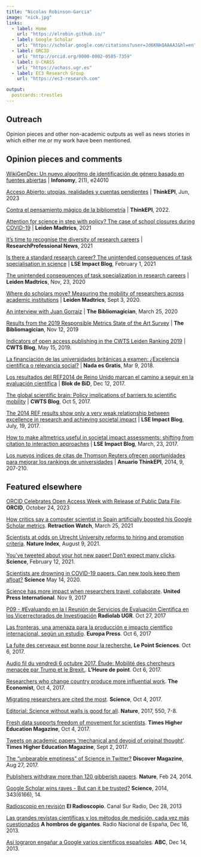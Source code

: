 ```yaml
---
title: "Nicolas Robinson-Garcia"
image: "nick.jpg"
links:
  - label: Home
    url: "https://elrobin.github.io/"
  - label: Google Scholar
    url: "https://scholar.google.com/citations?user=Jd6KNkQAAAAJ&hl=en"
  - label: ORCID
    url: "http://orcid.org/0000-0002-0585-7359"
  - label: U-CHASS
    url: "https://uchass.ugr.es"
  - label: EC3 Research Group
    url: "https://ec3-research.com" 

output:
  postcards::trestles
---
```


 
## Outreach

Opinion pieces and other non-academic outputs as well as news stories in which either me or my work have been mentioned. 

## Opinion pieces and comments

[WikiGenDex: Un nuevo algoritmo de identificación de género basado en fuentes abiertas](https://doi.org/10.3145/infonomy.24.010) | **Infonomy**, 2(1), e24010

[Acceso Abierto: utopías, realidades y cuentas pendientes](https://doi.org/10.3145/thinkepi.2023.e17a17) | **ThinkEPI**, Jun, 2023

[Contra el pensamiento mágico de la bibliometría](https://doi.org/10.3145/thinkepi.2022.e16a21) | **ThinkEPI**, 2022.

[Attention for science in step with policy? The case of school closures during COVID-19](https://www.leidenmadtrics.nl/articles/attention-for-science-in-step-with-policy-the-case-of-school-closures-during-covid-19) | **Leiden Madtrics**, 2021

[It's time to recognise the diversity of research careers](https://www.researchprofessionalnews.com/rr-funding-insight-2021-2-it-s-time-to-recognise-the-diversity-of-research-careers/) | **ResearchProfessional News**, 2021

[Is there a standard research career? The unintended consequences of task specialisation in science](https://blogs.lse.ac.uk/impactofsocialsciences/2021/02/01/is-there-a-standard-research-career-the-unintended-consequences-of-task-specialisation-in-science/) | **LSE Impact Blog**, February 1, 2021

[The unintended consequences of task specialization in research careers](https://www.leidenmadtrics.nl/articles/the-unintended-consequences-of-task-specialization-in-research-careers) |  **Leiden Madtrics**, Nov, 23, 2020  

[Where do scholars move? Measuring the mobility of researchers across academic institutions](https://www.leidenmadtrics.nl/articles/where-do-scholars-move-measuring-the-mobility-of-researchers-across-academic-institutions) | **Leiden Madtrics**, Sept 3, 2020.  

[An interview with Juan Gorraiz](https://thebibliomagician.wordpress.com/2020/03/25/interview-with-juan-gorraiz/) | **The Bibliomagician**, March 25, 2020  

[Results from the 2019 Responsible Metrics State of the Art Survey](https://thebibliomagician.wordpress.com/2019/11/12/results-from-the-2019-responsible-metrics-state-of-the-art-survey/) | **The Bibliomagician**, Nov 12, 2019  

[Indicators of open access publishing in the CWTS Leiden Ranking 2019](https://www.cwts.nl/blog?article=n-r2w2a4) | **CWTS Blog**, May 15, 2019.  

[La financiación de las universidades británicas a examen: ¿Excelencia científica o relevancia social?](https://nadaesgratis.es/admin/la-financiacion-de-las-universidades-britanicas-a-examen-excelencia-cientifica-o-relevancia-social) | **Nada es Gratis**, Mar 9, 2018.  

[Los resultados del REF2014 de Reino Unido marcan el camino a seguir en la evaluación científica](https://www.ub.edu/blokdebid/es/content/los-resultados-del-ref2014-del-reino-unido-marcan-el-camino-seguir-en-la-evaluacion) | **Blok de BiD**, Dec 12, 2017.

[The global scientific brain: Policy implications of barriers to scientific mobility](https://www.cwts.nl/blog?article=n-r2r284) | **CWTS Blog**, Oct 5, 2017.  

[The 2014 REF results show only a very weak relationship between excellence in research and achieving societal impact](https://blogs.lse.ac.uk/impactofsocialsciences/2017/07/19/what-do-the-2014-ref-results-tell-us-about-the-relationship-between-excellent-research-and-societal-impact/) | **LSE Impact Blog**, July, 19, 2017.  

[How to make altmetrics useful in societal impact assessments: shifting from citation to interaction approaches](https://blogs.lse.ac.uk/impactofsocialsciences/2017/03/23/how-to-make-altmetrics-useful-in-societal-impact-assessments-shifting-from-citation-to-interaction-approaches/?share=pocket) | **LSE Impact Blog**, March, 23, 2017.  

[Los nuevos índices de citas de Thomson Reuters ofrecen oportunidades para mejorar los rankings de universidades](https://zenodo.org/record/1043364) | **Anuario ThinkEPI**, 2014, 9, 207-210.

## Featured elsewhere

[ORCID Celebrates Open Access Week with Release of Public Data File](https://info.orcid.org/orcid-celebrates-open-access-week-with-release-of-public-data-file/). **ORCID**, October 24, 2023

[How critics say a computer scientist in Spain artificially boosted his Google Scholar metrics](https://retractionwatch.com/2022/03/25/how-critics-say-a-computer-scientist-in-spain-artificially-boosted-his-google-scholar-metrics/). **Retraction Watch**, March 25, 2021

[Scientists at odds on Utrecht University reforms to hiring and promotion criteria](https://www.nature.com/nature-index/news-blog/scientists-argue-over-use-of-impact-factors-for-evaluating-research). **Nature Index**, August 9, 2021.

[You've tweeted about your hot new paper! Don't expect many clicks](https://www.science.org/content/article/you-ve-tweeted-about-your-hot-new-paper-don-t-expect-many-clicks). **Science**, February 12, 2021.

[Scientists are drowning in COVID-19 papers. Can new tools keep them afloat?](https://www.science.org/content/article/scientists-are-drowning-covid-19-papers-can-new-tools-keep-them-afloat) **Science** May 14, 2020.

[Science has more impact when researchers travel, collaborate](https://www.upi.com/Science_News/2017/11/09/Science-has-more-impact-when-researchers-travel-collaborate/8481510092041/). **United Press International**. Nov 9, 2017

[P09 - #Evaluando en la I Reunión de Servicios de Evaluación Científica en los Vicerrectorados de Investigación](https://www.ivoox.com/p09-evaluando-i-reunion-de-audios-mp3_rf_32995477_1.html) **Radiolab UGR**. Oct 27, 2017

[Las fronteras, una amenaza para la producción e impacto científico internacional, según un estudio](https://www.europapress.es/comunitat-valenciana/noticia-fronteras-amenaza-produccion-impacto-cientifico-internacional-estudio-20171006121658.html). **Europa Press**. Oct 6, 2017

[La fuite des cerveaux est bonne pour la recherche.](https://www.lepoint.fr/sciences-nature/la-fuite-des-cerveaux-est-bonne-pour-la-recherche-06-10-2017-2162688_1924.php#11) **Le Point Sciences**. Oct 6, 2017.

[Audio fil du vendredi 6 octubre 2017. Étude: Mobilité des chercheurs menacée par Trump et le Brexit.](https://ici.radio-canada.ca/ohdio/premiere/emissions/l-heure-de-pointe-toronto/episodes/391391/audio-fil-du-vendredi-6-octobre-2017). **L'Heure de point**. Oct 6, 2017.

[Researchers who change country produce more influential work](https://www.economist.com/science-and-technology/2017/10/07/researchers-who-change-country-produce-more-influential-work). **The Economist**, Oct 4, 2017.

[Migrating researchers are cited the most](https://doi.org/10.1126/science.aaq1218). **Science**, Oct 4, 2017.

[Editorial: Science without walls is good for all](https://doi.org/10.1038/550007b). **Nature**, 2017, 550, 7-8.

[Fresh data supports freedom of movement for scientists](https://www.timeshighereducation.com/news/fresh-data-support-freedom-movement-scientists). **Times Higher Education Magazine**, Oct 4, 2017.

[Tweets on academic papers ‘mechanical and devoid of original thought’](https://www.timeshighereducation.com/news/tweets-academic-papers-mechanical-and-devoid-original-thought). **Times Higher Education Magazine**, Sept 2, 2017.

[The "unbearable emptiness" of Science in Twitter?](http://blogs.discovermagazine.com/neuroskeptic/?p=9080&alm_mvr=0) **Discover Magazine**, Aug 27, 2017.

[Publishers withdraw more than 120 gibberish papers](https://doi.org/10.1038/nature.2014.14763). **Nature**, Feb 24, 2014.

[Google Scholar wins raves - But can it be trusted?](https://doi.org/10.1126/science.343.6166.14) **Science**, 2014, 343(6166), 14.

[Radioscopio en revisión](https://www.ivoox.com/radioscopio-n-072-radioscopio-revision-audios-mp3_rf_2676279_1.html) **El Radioscopio**. Canal Sur Radio, Dec 28, 2013

[Las grandes revistas científicas y los métodos de medición, cada vez más cuestionados](https://www.ivoox.com/a-hombros-gigantes-las-grandes-revistas-cientificas-y-audios-mp3_rf_2647117_1.html) **A hombros de gigantes**. Radio Nacional de España, Dec 16, 2013.

[Así lograron engañar a Google varios científicos españoles](https://www.abc.es/tecnologia/redes/20131214/abci-google-hackear-cientificos-201312141935.html). **ABC**, Dec 14, 2013.